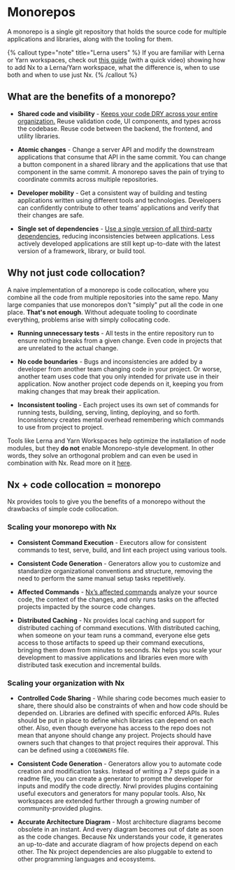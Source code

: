 # Monorepos

A monorepo is a single git repository that holds the source code for multiple applications and libraries, along with the tooling for them.

{% callout type="note" title="Lerna users" %}
If you are familiar with Lerna or Yarn workspaces, check out [this guide](/recipes/adopting-nx/lerna-and-nx) (with a quick video) showing how to add Nx to a Lerna/Yarn workspace, what the difference is, when to use both and when to use just Nx.
{% /callout %}

## What are the benefits of a monorepo?

- **Shared code and visibility** - [Keeps your code DRY across your entire organization.](/more-concepts/code-sharing) Reuse validation code, UI components, and types across the codebase. Reuse code between the backend, the frontend, and utility libraries.

- **Atomic changes** - Change a server API and modify the downstream applications that consume that API in the same commit. You can change a button component in a shared library and the applications that use that component in the same commit. A monorepo saves the pain of trying to coordinate commits across multiple repositories.

- **Developer mobility** - Get a consistent way of building and testing applications written using different tools and technologies. Developers can confidently contribute to other teams’ applications and verify that their changes are safe.

- **Single set of dependencies** - [Use a single version of all third-party dependencies](/more-concepts/dependency-management), reducing inconsistencies between applications. Less actively developed applications are still kept up-to-date with the latest version of a framework, library, or build tool.

## Why not just code collocation?

A naive implementation of a monorepo is code collocation, where you combine all the code from multiple repositories into the same repo. Many large companies that use monorepos don't "simply" put all the code in one place. **That's not enough**. Without adequate tooling to coordinate everything, problems arise with simply collocating code.

- **Running unnecessary tests** - All tests in the entire repository run to ensure nothing breaks from a given change. Even code in projects that are unrelated to the actual change.

- **No code boundaries** - Bugs and inconsistencies are added by a developer from another team changing code in your project. Or worse, another team uses code that you only intended for private use in their application. Now another project code depends on it, keeping you from making changes that may break their application.

- **Inconsistent tooling** - Each project uses its own set of commands for running tests, building, serving, linting, deploying, and so forth. Inconsistency creates mental overhead remembering which commands to use from project to project.

Tools like Lerna and Yarn Workspaces help optimize the installation of node modules, but they **do not** enable Monorepo-style development. In other words, they solve an orthogonal problem and can even be used in combination with Nx. Read more on it [here](https://blog.nrwl.io/why-you-should-switch-from-lerna-to-nx-463bcaf6821).

## Nx + code collocation = monorepo

Nx provides tools to give you the benefits of a monorepo without the drawbacks of simple code collocation.

### Scaling your monorepo with Nx

- **Consistent Command Execution** - Executors allow for consistent commands to test, serve, build, and lint each project using various tools.

- **Consistent Code Generation** - Generators allow you to customize and standardize organizational conventions and structure, removing the need to perform the same manual setup tasks repetitively.

- **Affected Commands** - [Nx’s affected commands](/packages/nx/documents/affected) analyze your source code, the context of the changes, and only runs tasks on the affected projects impacted by the source code changes.

- **Distributed Caching** - Nx provides local caching and support for distributed caching of command executions. With distributed caching, when someone on your team runs a command, everyone else gets access to those artifacts to speed up their command executions, bringing them down from minutes to seconds. Nx helps you scale your development to massive applications and libraries even more with distributed task execution and incremental builds.

### Scaling your organization with Nx

- **Controlled Code Sharing** - While sharing code becomes much easier to share, there should also be constraints of when and how code should be depended on. Libraries are defined with specific enforced APIs. Rules should be put in place to define which libraries can depend on each other. Also, even though everyone has access to the repo does not mean that anyone should change any project. Projects should have owners such that changes to that project requires their approval. This can be defined using a `CODEOWNERS` file.

- **Consistent Code Generation** - Generators allow you to automate code creation and modification tasks. Instead of writing a 7 steps guide in a readme file, you can create a generator to prompt the developer for inputs and modify the code directly. Nrwl provides plugins containing useful executors and generators for many popular tools. Also, Nx workspaces are extended further through a growing number of community-provided plugins.

- **Accurate Architecture Diagram** - Most architecture diagrams become obsolete in an instant. And every diagram becomes out of date as soon as the code changes. Because Nx understands your code, it generates an up-to-date and accurate diagram of how projects depend on each other. The Nx project dependencies are also pluggable to extend to other programming languages and ecosystems.
